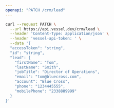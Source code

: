 ```yaml
---
openapi: "PATCH /crm/lead"
---
```


<RequestExample>

```bash Request
curl --request PATCH \
  --url https://api.vessel.dev/crm/lead \
  --header 'Content-Type: application/json' \
  --header 'vessel-api-token: ' \
  --data '{
  "accessToken": "string",
  "id": "string",
  "lead": {
    "firstName": "Tom",
    "lastName": "Smith",
    "jobTitle": "Director of Operations",
    "email": "tom@bluecross.com",
    "account": "Blue Cross",
    "phone": "1234445555",
    "mobilePhone": "2338889999"
  }
}'
```

</RequestExample>
